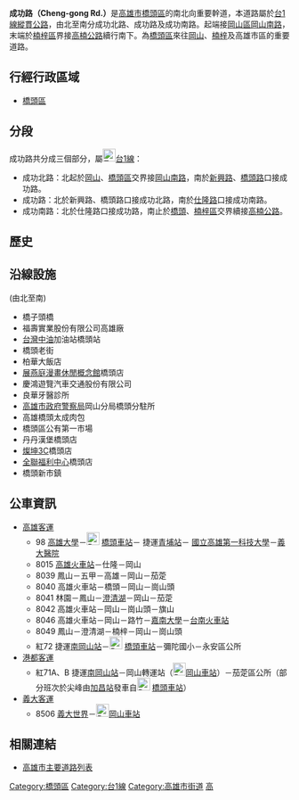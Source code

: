 {{Infobox TwRoad2|
|bgcolorh=DARKGREEN
|colorh=white
|code=
|name=成功路
|enname=Cheng-gong Rd.
|level=省道[[File:TW_PHW1.svg|23px]]
|length=
|sec=北路<small>（[[橋頭區|橋頭區]]）</small><br>路<small>（[[橋頭區|橋頭區]]）</small><br>南路<small>（[[橋頭區|橋頭區]]）</small>
|lastext=
|line=
|start=[[岡山區|岡山]]、[[橋頭區|橋頭區]]交界
|end=[[橋頭區|橋頭]]、[[楠梓區|楠梓區]]交界
|junc=[[筆秀路|筆秀路]]、[[鐵道北路|鐵道北路]]、<br>[[新興路_(橋頭區)|新興路]]、[[橋頭路|橋頭路]]、<br>[[仕隆路|仕隆路]]、[[經武路_(橋頭區)|經武路]]
|img=
|cap=
|size=
|left=岡山南路
|right=高楠公路
|leftlink=岡山路
|leftdirection=N
|rightlink=高楠公路
|rightdirection=S
|SN=[[台1線|台1線]]<br>（[[岡山路|岡山南路]]－'''成功路'''－[[高楠公路|高楠公路]]）
|SNtype=ph
|SNNum=1
|SN2=
|SN2type=
|SN2Num=
|SN3=
|SN3type=
|SN3Num=
}}
'''成功路（Cheng-gong Rd.）'''是[[高雄市|高雄市]][[橋頭區|橋頭區]]的南北向重要幹道，本道路屬於[[台1線|台1線]][[縱貫公路|縱貫公路]]，由北至南分成功北路、成功路及成功南路。起端接[[岡山區|岡山區]][[岡山南路|岡山南路]]，末端於[[楠梓區|楠梓區]]界接[[高楠公路|高楠公路]]續行南下。為[[橋頭區|橋頭區]]來往[[岡山區|岡山]]、[[楠梓區|楠梓]]及高雄市區的重要道路。

== 行經行政區域 ==
* [[橋頭區|橋頭區]]

== 分段 ==
成功路共分成三個部分，屬[[File:TW_PHW1.svg|23px]][[台1線|台1線]]：
* 成功北路：北起於[[岡山區|岡山]]、[[橋頭區|橋頭區]]交界接[[岡山路|岡山南路]]，南於[[新興路_(橋頭區)|新興路]]、[[橋頭路|橋頭路]]口接成功路。
* 成功路：北於新興路、橋頭路口接成功北路，南於[[仕隆路|仕隆路]]口接成功南路。
* 成功南路：北於仕隆路口接成功路，南止於[[橋頭區|橋頭]]、[[楠梓區|楠梓區]]交界續接[[高楠公路|高楠公路]]。

== 歷史 ==
{{expand-section}}

== 沿線設施 ==
(由北至南)
* 橋子頭橋
* 福壽實業股份有限公司高雄廠
* [[台灣中油|台灣中油]]加油站橋頭站
* 橋頭老街
* 柏華大飯店
* [[展燕庭漫畫休閒概念館|展燕庭漫畫休閒概念館]]橋頭店
* 慶鴻遊覽汽車交通股份有限公司
* 良華牙醫診所
* [[高雄市政府警察局|高雄市政府警察局]]岡山分局橋頭分駐所
* 高雄橋頭太成肉包
* 橋頭區公有第一市場
* 丹丹漢堡橋頭店
* [[燦坤|燦坤3C]]橋頭店
* [[全聯福利中心|全聯福利中心]]橋頭店
* 橋頭新市鎮

== 公車資訊 ==
* [[高雄客運|高雄客運]]
** 98 [[高雄大學|高雄大學]]－[[File:ROC_Taiwan_Railways_Administration_Logo.svg|23px]]<!-- 注释出：[[File:Kaohsiung_Metro_Logo(Logo_Only).svg|23px]] -->[[橋頭車站_(台灣)|橋頭車站]]－<!-- 注释出：[[File:Kaohsiung_Metro_Logo(Logo_Only).svg|23px]] -->捷運[[青埔站|青埔站]]－<!-- 注释出：[[File:NKFUSTLOGO.JPG|23px]] -->[[國立高雄第一科技大學|國立高雄第一科技大學]]－[[義大醫院|義大醫院]]
** 8015 [[高雄火車站|高雄火車站]]－仕隆－岡山
** 8039 鳳山－五甲－高雄－岡山－茄萣
** 8040 高雄火車站－橋頭－岡山－崗山頭
** 8041 林園－鳳山－[[澄清湖|澄清湖]]－岡山－茄萣
** 8042 高雄火車站－岡山－崗山頭－旗山
** 8046 高雄火車站－岡山－路竹－[[嘉南藥理科技大學|嘉南大學]]－[[台南火車站|台南火車站]]
** 8049 鳳山－澄清湖－楠梓－岡山－崗山頭
** 紅72 <!-- 注释出：[[File:Kaohsiung_Metro_Logo(Logo_Only).svg|23px]] -->捷運[[南岡山站|南岡山站]]－[[File:ROC_Taiwan_Railways_Administration_Logo.svg|23px]]<!-- 注释出：[[File:Kaohsiung_Metro_Logo(Logo_Only).svg|23px]] -->[[橋頭車站_(台灣)|橋頭車站]]－彌陀國小－永安區公所
* [[港都客運|港都客運]]
** 紅71A、B <!-- 注释出：[[File:Kaohsiung_Metro_Logo(Logo_Only).svg|23px]] -->捷運[[南岡山站|南岡山站]]－岡山轉運站（[[File:ROC_Taiwan_Railways_Administration_Logo.svg|23px]][[岡山車站_(臺灣)|岡山車站]]）－茄萣區公所（部分班次於尖峰由[[加昌站_(公車)|加昌站]]發車自[[File:ROC_Taiwan_Railways_Administration_Logo.svg|23px]]<!-- 注释出：[[File:Kaohsiung_Metro_Logo(Logo_Only).svg|23px]] -->[[橋頭車站_(台灣)|橋頭車站]]）
* [[義大客運|義大客運]]
** 8506 [[義大世界|義大世界]]－[[File:ROC_Taiwan_Railways_Administration_Logo.svg|23px]][[岡山車站_(臺灣)|岡山車站]]

== 相關連結 ==
* [[高雄市主要道路列表|高雄市主要道路列表]]

{{高雄市重要道路}}
{{DEFAULTSORT:成功路}}
[[Category:橋頭區|Category:橋頭區]]
[[Category:台1線|Category:台1線]]
[[Category:高雄市街道|Category:高雄市街道]]
[[Category:以鄭成功命名的臺灣道路|高]]